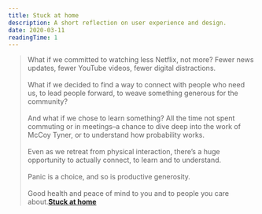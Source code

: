 ```yaml
---
title: Stuck at home
description: A short reflection on user experience and design.
date: 2020-03-11
readingTime: 1
---
```


>What if we committed to watching less Netflix, not more? Fewer news updates, fewer YouTube videos, fewer digital distractions.
<br /><br />
What if we decided to find a way to connect with people who need us, to lead people forward, to weave something generous for the community?
<br /><br />
And what if we chose to learn something? All the time not spent commuting or in meetings–a chance to dive deep into the work of McCoy Tyner, or to understand how probability works.
<br /><br />
Even as we retreat from physical interaction, there’s a huge opportunity to actually connect, to learn and to understand.
<br /><br />
Panic is a choice, and so is productive generosity.
<br /><br />
Good health and peace of mind to you and to people you care about.**[Stuck at home](https://seths.blog/2020/03/stuck-at-home/)**